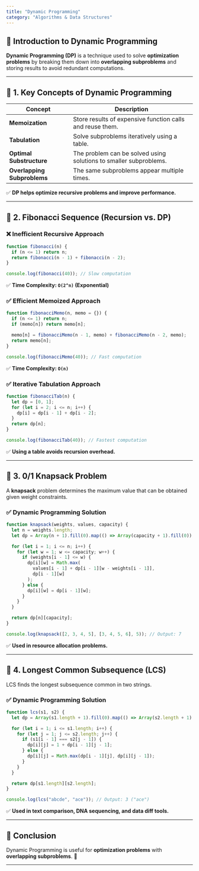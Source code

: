 ```yaml
---
title: "Dynamic Programming"
category: "Algorithms & Data Structures"
---
```


## 📌 Introduction to Dynamic Programming

**Dynamic Programming (DP)** is a technique used to solve **optimization problems** by breaking them down into **overlapping subproblems** and storing results to avoid redundant computations.

---

## 🔹 1. Key Concepts of Dynamic Programming

| Concept | Description |
|---------|-------------|
| **Memoization** | Store results of expensive function calls and reuse them. |
| **Tabulation** | Solve subproblems iteratively using a table. |
| **Optimal Substructure** | The problem can be solved using solutions to smaller subproblems. |
| **Overlapping Subproblems** | The same subproblems appear multiple times. |

✅ **DP helps optimize recursive problems and improve performance.**  

---

## 🔹 2. Fibonacci Sequence (Recursion vs. DP)

### **❌ Inefficient Recursive Approach**
```javascript
function fibonacci(n) {
  if (n <= 1) return n;
  return fibonacci(n - 1) + fibonacci(n - 2);
}

console.log(fibonacci(40)); // Slow computation
```

✅ **Time Complexity: `O(2^n)` (Exponential)**

### **✅ Efficient Memoized Approach**
```javascript
function fibonacciMemo(n, memo = {}) {
  if (n <= 1) return n;
  if (memo[n]) return memo[n];

  memo[n] = fibonacciMemo(n - 1, memo) + fibonacciMemo(n - 2, memo);
  return memo[n];
}

console.log(fibonacciMemo(40)); // Fast computation
```

✅ **Time Complexity: `O(n)`**

### **✅ Iterative Tabulation Approach**
```javascript
function fibonacciTab(n) {
  let dp = [0, 1];
  for (let i = 2; i <= n; i++) {
    dp[i] = dp[i - 1] + dp[i - 2];
  }
  return dp[n];
}

console.log(fibonacciTab(40)); // Fastest computation
```

✅ **Using a table avoids recursion overhead.**  

---

## 🔹 3. 0/1 Knapsack Problem

A **knapsack** problem determines the maximum value that can be obtained given weight constraints.

### **✅ Dynamic Programming Solution**
```javascript
function knapsack(weights, values, capacity) {
  let n = weights.length;
  let dp = Array(n + 1).fill(0).map(() => Array(capacity + 1).fill(0));

  for (let i = 1; i <= n; i++) {
    for (let w = 1; w <= capacity; w++) {
      if (weights[i - 1] <= w) {
        dp[i][w] = Math.max(
          values[i - 1] + dp[i - 1][w - weights[i - 1]],
          dp[i - 1][w]
        );
      } else {
        dp[i][w] = dp[i - 1][w];
      }
    }
  }

  return dp[n][capacity];
}

console.log(knapsack([2, 3, 4, 5], [3, 4, 5, 6], 5)); // Output: 7
```

✅ **Used in resource allocation problems.**  

---

## 🔹 4. Longest Common Subsequence (LCS)

LCS finds the longest subsequence common in two strings.

### **✅ Dynamic Programming Solution**
```javascript
function lcs(s1, s2) {
  let dp = Array(s1.length + 1).fill(0).map(() => Array(s2.length + 1).fill(0));

  for (let i = 1; i <= s1.length; i++) {
    for (let j = 1; j <= s2.length; j++) {
      if (s1[i - 1] === s2[j - 1]) {
        dp[i][j] = 1 + dp[i - 1][j - 1];
      } else {
        dp[i][j] = Math.max(dp[i - 1][j], dp[i][j - 1]);
      }
    }
  }

  return dp[s1.length][s2.length];
}

console.log(lcs("abcde", "ace")); // Output: 3 ("ace")
```

✅ **Used in text comparison, DNA sequencing, and data diff tools.**  

---

## 📌 Conclusion

Dynamic Programming is useful for **optimization problems** with **overlapping subproblems**. 🚀  

---
